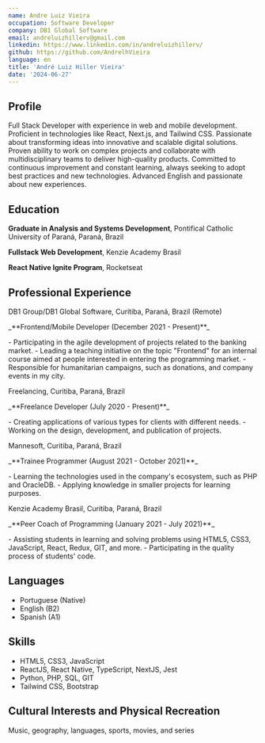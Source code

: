 ```yaml
---
name: Andre Luiz Vieira
occupation: Software Developer
company: DB1 Global Software
email: andreluizhillerv@gmail.com
linkedin: https://www.linkedin.com/in/andreluizhillerv/
github: https://github.com/AndrelhVieira
language: en
title: 'André Luiz Hiller Vieira'
date: '2024-06-27'
---
```


## Profile
Full Stack Developer with experience in web and mobile development. Proficient in technologies like React, Next.js, and Tailwind CSS. Passionate about transforming ideas into innovative and scalable digital solutions. Proven ability to work on complex projects and collaborate with multidisciplinary teams to deliver high-quality products. Committed to continuous improvement and constant learning, always seeking to adopt best practices and new technologies. Advanced English and passionate about new experiences.

## Education
**Graduate in Analysis and Systems Development**, Pontifical Catholic University of Paraná, Paraná, Brazil

**Fullstack Web Development**, Kenzie Academy Brasil

**React Native Ignite Program**, Rocketseat

## Professional Experience
<p className="mb-0 mt-3">DB1 Group/DB1 Global Software, Curitiba, Paraná, Brazil (Remote)</p>
<p className="my-0">_**Frontend/Mobile Developer (December 2021 - Present)**_</p>
- Participating in the agile development of projects related to the banking market.
- Leading a teaching initiative on the topic "Frontend" for an internal course aimed at people interested in entering the programming market.
- Responsible for humanitarian campaigns, such as donations, and company events in my city.

<div className="py-2 block" />

<p className="my-0">Freelancing, Curitiba, Paraná, Brazil</p>
<p className="my-0">_**Freelance Developer (July 2020 - Present)**_</p>
- Creating applications of various types for clients with different needs.
- Working on the design, development, and publication of projects.

<div className="py-2 block" />

<p className="my-0">Mannesoft, Curitiba, Paraná, Brazil</p>
<p className="my-0">_**Trainee Programmer (August 2021 - October 2021)**_</p>
- Learning the technologies used in the company's ecosystem, such as PHP and OracleDB. 
- Applying knowledge in smaller projects for learning purposes.

<div className="py-2 block" />

<p className="my-0">Kenzie Academy Brasil, Curitiba, Paraná, Brazil</p>
<p className="my-0">_**Peer Coach of Programming (January 2021 - July 2021)**_</p>
- Assisting students in learning and solving problems using HTML5, CSS3, JavaScript, React, Redux, GIT, and more.
- Participating in the quality process of students' code.

## Languages
- Portuguese (Native)
- English (B2)
- Spanish (A1)

## Skills
- HTML5, CSS3, JavaScript
- ReactJS, React Native, TypeScript, NextJS, Jest
- Python, PHP, SQL, GIT
- Tailwind CSS, Bootstrap 

## Cultural Interests and Physical Recreation
Music, geography, languages, sports, movies, and series